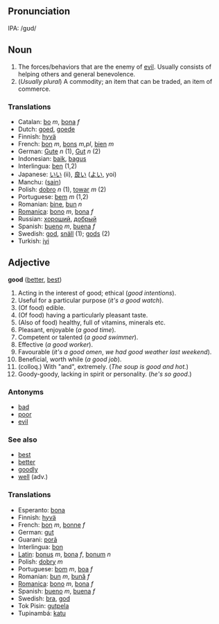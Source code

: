 ==Pronunciation==
IPA: /gʊd/

==Noun==
#The forces/behaviors that are the enemy of [[evil]].  Usually consists of helping others and general benevolence.
#(''Usually plural'') A commodity; an item that can be traded, an item of commerce.

===Translations===
*Catalan: [[bo]] ''m'', [[bona]] ''f''
*Dutch: [[goed]], [[goede]]
*Finnish: [[hyvä]]
*French: [[bon]] ''m'', [[bons]] ''m,pl'', [[bien]] ''m''
*German: [[Gute]] ''n'' (1), [[Gut]] ''n'' (2)
*Indonesian: [[baik]], [[bagus]]
*Interlingua: [[ben]] (1,2)
*Japanese: [[いい]] (ii), [[良い]] ([[よい]], yoi)
*Manchu: ([[sain]])
*Polish: [[dobro]] ''n'' (1), [[towar]] ''m'' (2)
*Portuguese: [[bem]] ''m'' (1,2)
*Romanian: [[bine]], [[bun]] ''n'' 
*[[Romanica]]: [[bono]] ''m'', [[bona]] ''f''
*Russian: [[хороший]], [[добрый]]
*Spanish: [[bueno]] ''m'', [[buena]] ''f''
*Swedish: [[god]], [[snäll]] (1); [[gods]] (2)
*Turkish: [[iyi]]

==Adjective==
'''good''' ([[better]], [[best]])

#Acting in the interest of good; ethical (''good intentions'').
#Useful for a particular purpose (''it's a good watch'').
#(Of food) edible.
#(Of food) having a particularly pleasant taste.
#(Also of food) healthy, full of vitamins, minerals etc.
#Pleasant, enjoyable (''a good time'').
#Competent or talented (''a good swimmer'').
#Effective (''a good worker'').
#Favourable (''it's a good omen'', ''we had good weather last weekend'').
#Beneficial, worth while (''a good job'').
#(colloq.) With "and", extremely. (''The soup is good and hot.'')
# Goody-goody, lacking in spirit or personality. (''he's so good''.)

===Antonyms===

* [[bad]]
* [[poor]]
* [[evil]]

===See also===
*[[best]]
*[[better]]
*[[goodly]]
*[[well]] (adv.)

===Translations===
*Esperanto: [[bona]]
*Finnish: [[hyvä]]
*French: [[bon]] ''m'', [[bonne]] ''f''
*German: [[gut]]
*Guarani: [[porã]]
*Interlingua: [[bon]]
*[[Latin]]: [[bonus]] ''m'', [[bona]] ''f'', [[bonum]] ''n''
*Polish: [[dobry]] ''m''
*Portuguese: [[bom]] ''m'', [[boa]] ''f''
*Romanian: [[bun]] ''m'', [[bună]] ''f''
*[[Romanica]]: [[bono]] ''m'', [[bona]] ''f''
*Spanish: [[bueno]] ''m'', [[buena]] ''f''
*Swedish: [[bra]], [[god]]
*Tok Pisin: [[gutpela]]
*Tupinambá: [[katu]]